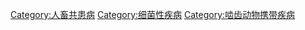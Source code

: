 [[Category:人畜共患病|Category:人畜共患病]]
[[Category:细菌性疾病|Category:细菌性疾病]]
[[Category:啮齿动物携带疾病|Category:啮齿动物携带疾病]]